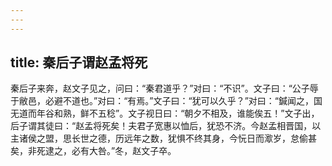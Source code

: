 ```yaml
---
---
---
```

title: 秦后子谓赵孟将死
---


秦后子来奔，赵文子见之，问曰：“秦君道乎？”对曰：“不识”。文子曰：“公子辱于敝邑，必避不道也。”对曰：“有焉。”文子曰：“犹可以久乎？”对曰：“鍼闻之，国无道而年谷和熟，鲜不五稔”。文子视日曰：“朝夕不相及，谁能俟五！”文子出，后子谓其徒曰：“赵孟将死矣！夫君子宽惠以恤后，犹恐不济。今赵孟相晋国，以主诸侯之盟，思长世之德，历远年之数，犹惧不终其身，今忨日而㵣岁，怠偷甚矣，非死逮之，必有大咎。”冬，赵文子卒。

